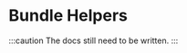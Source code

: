 
# Bundle Helpers

<LinkList
	github="https://github.com/21TORR/bundle-helpers"
	packagist="https://packagist.org/packages/21torr/bundle-helpers"
/>

:::caution
The docs still need to be written.
:::
